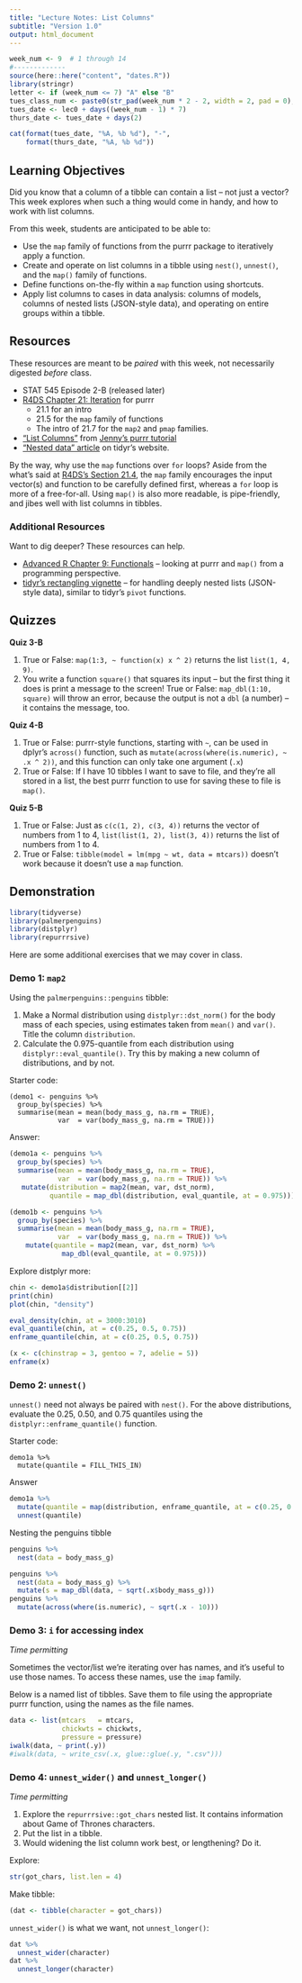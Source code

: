 ```yaml
---
title: "Lecture Notes: List Columns"
subtitle: "Version 1.0"
output: html_document
---
```


```r
week_num <- 9  # 1 through 14
#-------------
source(here::here("content", "dates.R"))
library(stringr)
letter <- if (week_num <= 7) "A" else "B"
tues_class_num <- paste0(str_pad(week_num * 2 - 2, width = 2, pad = 0), letter)
tues_date <- lec0 + days((week_num - 1) * 7)
thurs_date <- tues_date + days(2)
```


```r
cat(format(tues_date, "%A, %b %d"), "-", 
    format(thurs_date, "%A, %b %d"))
```

## Learning Objectives

Did you know that a column of a tibble can contain a list -- not just a vector? This week explores when such a thing would come in handy, and how to work with list columns. 

From this week, students are anticipated to be able to:

- Use the `map` family of functions from the purrr package to iteratively apply a function.
- Create and operate on list columns in a tibble using `nest()`, `unnest()`, and the `map()` family of functions.
- Define functions on-the-fly within a `map` function using shortcuts.
- Apply list columns to cases in data analysis: columns of models, columns of nested lists (JSON-style data), and operating on entire groups within a tibble. 

## Resources

These resources are meant to be _paired_ with this week, not necessarily digested _before_ class.

- STAT 545 Episode 2-B (released later)
- [R4DS Chapter 21: Iteration](https://r4ds.had.co.nz/iteration.html) for purrr
    - 21.1 for an intro
    - 21.5 for the `map` family of functions
    - The intro of 21.7 for the `map2` and `pmap` families.
- ["List Columns"](https://jennybc.github.io/purrr-tutorial/ls13_list-columns.html) from [Jenny's purrr tutorial](https://jennybc.github.io/purrr-tutorial/index.html)
- ["Nested data" article](https://tidyr.tidyverse.org/articles/nest.html) on tidyr's website.

By the way, why use the `map` functions over `for` loops? Aside from the what's said at [R4DS's Section 21.4](https://r4ds.had.co.nz/iteration.html#for-loops-vs.-functionals), the `map` family encourages the input vector(s) and function to be carefully defined first, whereas a `for` loop is more of a free-for-all. Using `map()` is also more readable, is pipe-friendly, and jibes well with list columns in tibbles. 

### Additional Resources

Want to dig deeper? These resources can help.

- [Advanced R Chapter 9: Functionals](https://adv-r.hadley.nz/functionals.html) -- looking at purrr and `map()` from a programming perspective. 
- [tidyr's rectangling vignette](https://tidyr.tidyverse.org/articles/rectangle.html) -- for handling deeply nested lists (JSON-style data), similar to tidyr's `pivot` functions. 

## Quizzes

**Quiz 3-B**

1. True or False: `map(1:3, ~ function(x) x ^ 2)` returns the list `list(1, 4, 9)`.
2. You write a function `square()` that squares its input -- but the first thing it does is print a message to the screen! True or False: `map_dbl(1:10, square)` will throw an error, because the output is not a `dbl` (a number) -- it contains the message, too.

**Quiz 4-B**

1. True or False: purrr-style functions, starting with `~`, can be used in dplyr's `across()` function, such as `mutate(across(where(is.numeric), ~ .x ^ 2))`, and this function can only take one argument (`.x`)
2. True or False: If I have 10 tibbles I want to save to file, and they're all stored in a list, the best purrr function to use for saving these to file is `map()`.

**Quiz 5-B**

1. True or False: Just as `c(c(1, 2), c(3, 4))` returns the vector of numbers from 1 to 4, `list(list(1, 2), list(3, 4))` returns the list of numbers from 1 to 4. 
2. True or False: `tibble(model = lm(mpg ~ wt, data = mtcars))` doesn't work because it doesn't use a `map` function.

## Demonstration

```r
library(tidyverse)
library(palmerpenguins)
library(distplyr)
library(repurrrsive)
```


Here are some additional exercises that we may cover in class.

### Demo 1: `map2`

Using the `palmerpenguins::penguins` tibble: 

1. Make a Normal distribution using `distplyr::dst_norm()` for the body mass of each species, using estimates taken from `mean()` and `var()`. Title the column `distribution`.
2. Calculate the 0.975-quantile from each distribution using `distplyr::eval_quantile()`. Try this by making a new column of distributions, and by not.

Starter code:

```
(demo1 <- penguins %>% 
  group_by(species) %>% 
  summarise(mean = mean(body_mass_g, na.rm = TRUE),
            var  = var(body_mass_g, na.rm = TRUE)))
```

Answer:

```r
(demo1a <- penguins %>% 
  group_by(species) %>% 
  summarise(mean = mean(body_mass_g, na.rm = TRUE),
            var  = var(body_mass_g, na.rm = TRUE)) %>% 
   mutate(distribution = map2(mean, var, dst_norm),
          quantile = map_dbl(distribution, eval_quantile, at = 0.975)))

(demo1b <- penguins %>% 
  group_by(species) %>% 
  summarise(mean = mean(body_mass_g, na.rm = TRUE),
            var  = var(body_mass_g, na.rm = TRUE)) %>% 
    mutate(quantile = map2(mean, var, dst_norm) %>% 
             map_dbl(eval_quantile, at = 0.975)))
```

Explore distplyr more:

```r
chin <- demo1a$distribution[[2]]
print(chin)
plot(chin, "density")

eval_density(chin, at = 3000:3010)
eval_quantile(chin, at = c(0.25, 0.5, 0.75))
enframe_quantile(chin, at = c(0.25, 0.5, 0.75))

(x <- c(chinstrap = 3, gentoo = 7, adelie = 5))
enframe(x)
```


### Demo 2: `unnest()`

`unnest()` need not always be paired with `nest()`. For the above distributions, evaluate the 0.25, 0.50, and 0.75 quantiles using the `distplyr::enframe_quantile()` function.

Starter code:

```
demo1a %>% 
  mutate(quantile = FILL_THIS_IN)
```

Answer

```r
demo1a %>% 
  mutate(quantile = map(distribution, enframe_quantile, at = c(0.25, 0.5, 0.75))) %>% 
  unnest(quantile)
```

Nesting the penguins tibble

```r
penguins %>% 
  nest(data = body_mass_g)
```

```r
penguins %>% 
  nest(data = body_mass_g) %>% 
  mutate(s = map_dbl(data, ~ sqrt(.x$body_mass_g)))
penguins %>% 
  mutate(across(where(is.numeric), ~ sqrt(.x - 10)))
```



### Demo 3: `i` for accessing index

*Time permitting*

Sometimes the vector/list we're iterating over has names, and it's useful to use those names. To access these names, use the `imap` family.

Below is a named list of tibbles. Save them to file using the appropriate purrr function, using the names as the file names.

```r
data <- list(mtcars   = mtcars, 
             chickwts = chickwts, 
             pressure = pressure)
iwalk(data, ~ print(.y))
#iwalk(data, ~ write_csv(.x, glue::glue(.y, ".csv")))
```

### Demo 4: `unnest_wider()` and `unnest_longer()`

*Time permitting*

1. Explore the `repurrrsive::got_chars` nested list. It contains information about Game of Thrones characters.
2. Put the list in a tibble.
3. Would widening the list column work best, or lengthening? Do it.

Explore:

```r
str(got_chars, list.len = 4)
```
Make tibble:

```r
(dat <- tibble(character = got_chars))
```

`unnest_wider()` is what we want, not `unnest_longer()`:

```r
dat %>% 
  unnest_wider(character)
dat %>% 
  unnest_longer(character)
```

